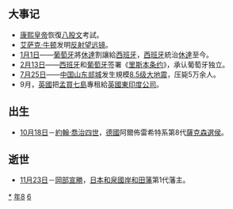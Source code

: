{{yearTOC|1668|清'''[[康熙_(年号)|康熙]]七年'''；郑经'''[[永曆_(南明)|永曆]]二十二年'''；越南后黎朝'''[[景治|景治]]六年'''，莫朝'''[[顺德_(莫朝)|顺德]]三十一年'''；日本'''[[寬文|寬文]]八年'''}}
== 大事记 ==
*[[康熙皇帝|康熙皇帝]]恢復[[八股文|八股文]]考試。
*[[艾萨克·牛顿|艾萨克·牛顿]]发明[[反射望远镜|反射望远镜]]。
*[[1月1日|1月1日]]——[[葡萄牙|葡萄牙]]將[[休達|休達]]割讓給[[西班牙|西班牙]]，[[西班牙|西班牙]]統治[[休達|休達]]至今。
*[[2月13日|2月13日]]——[[西班牙|西班牙]]和[[葡萄牙|葡萄牙]]签署《[[里斯本条约|里斯本条约]]》，承认葡萄牙独立。
*[[7月25日|7月25日]]——[[中国|中国]][[山东省|山东]][[郯城县|郯城]]发生規模[[郯城大地震|8.5级大地震]]，压毙5万余人。
*9月，[[英國|英國]]把[[孟買七島|孟買七島]]專租給[[英國東印度公司|英國東印度公司]]。

== 出生 ==
*[[10月18日|10月18日]]－[[約翰·喬治四世|約翰·喬治四世]]，[[德国|德國]]阿爾佈雷希特系第8代[[薩克森選侯|薩克森選侯]]。

== 逝世 ==
{{Wikisource year mention}}
*[[11月23日|11月23日]]－[[岡部宣勝|岡部宣勝]]，[[日本|日本]][[和泉國|和泉國]][[岸和田藩|岸和田藩]]第1代藩主。

[[Category:1668年|*]]
[[Category:1660年代|年8]]
[[Category:17世纪各年|6]]